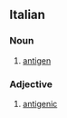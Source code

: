 ==Italian==

===Noun===
{{it-noun|antigen|m|e|i}}

# [[antigen]]

===Adjective===
{{it-adj|antigen|e|i}}

# [[antigenic]]